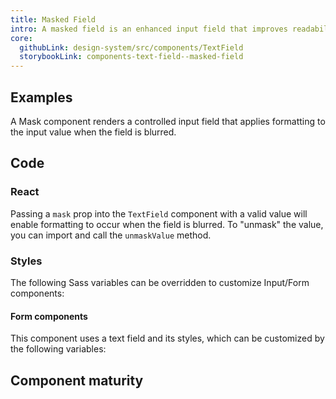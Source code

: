 ```yaml
---
title: Masked Field
intro: A masked field is an enhanced input field that improves readability by providing visual and non-visual cues to a user about the expected value.
core:
  githubLink: design-system/src/components/TextField
  storybookLink: components-text-field--masked-field
---
```



## Examples

A Mask component renders a controlled input field that applies formatting to the input value when the field is blurred.

<StorybookExample
  componentName="text-field"
  storyId="components-text-field--all-masked-fields"
/>

## Code 

### React

Passing a `mask` prop into the `TextField` component with a valid value will
enable formatting to occur when the field is blurred. To "unmask" the
value, you can import and call the `unmaskValue` method.

<PropTable componentName="TextField" />

### Styles

The following Sass variables can be overridden to customize Input/Form components:

<ComponentThemeOptions
  componentname="text-input"
/>

#### Form components

This component uses a text field and its styles, which can be customized by the following variables:

<ComponentThemeOptions
  componentname="form"
/>

## Component maturity

<MaturityChecklist
  a11yStandards={true}
  color={true}
  forcedColors={true}
  screenReaders={false}
  keyboardNavigable={true}
  storybook={true}
  responsive={true}
  spanish={null}
  completeUiKit={false}
  responsiveUiKit={false}
  tokensInCode={true}
  tokensInSketch={true}
/>